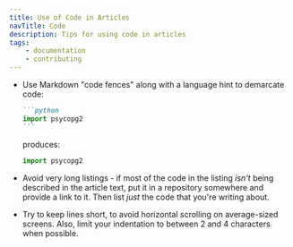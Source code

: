 ```yaml
---
title: Use of Code in Articles
navTitle: Code
description: Tips for using code in articles
tags:
    - documentation
    - contributing
---
```


- Use Markdown "code fences" along with a language hint to demarcate code:

  ~~~markdown
  ```python  
  import psycopg2  
  ```
  ~~~

  produces:

  ```python
  import psycopg2  
  ```
- Avoid very long listings - if most of the code in the listing *isn't* being described in the article text, put it in a repository somewhere and provide a link to it. Then list *just* the code that you're writing about. 

- Try to keep lines short, to avoid horizontal scrolling on average-sized screens. Also, limit your indentation to between 2 and 4 characters when possible.

